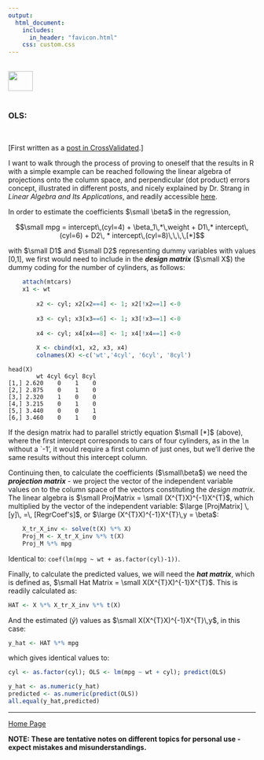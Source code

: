 ```yaml
---
output: 
  html_document:
    includes:
      in_header: "favicon.html" 
    css: custom.css
---
```


<br>
<a href="http://rinterested.github.io/statistics/index.html">
<img HEIGHT="40" WIDTH="50" src="https://cloud.githubusercontent.com/assets/9312897/10556783/a27a26fa-745c-11e5-9b1a-2d5bd737387a.PNG"></a>
<br><br>


### OLS:
<br>

[First written as a [post in CrossValidated](http://stats.stackexchange.com/a/154486/67822).]
<br>

I want to walk through the process of proving to oneself that the results in R with a simple example can be reached following the linear algebra of projections onto the column space, and perpendicular (dot product) errors concept, illustrated in different posts, and nicely explained by Dr. Strang in *Linear Algebra and Its Applications*, and readily accessible [here][1].

In order to estimate the coefficients $\small \beta$ in the regression,

 $$\small mpg = intercept\,(cyl=4) + \beta_1\,*\,weight + D1\,* intercept\,(cyl=6) + D2\, * intercept\,(cyl=8)\,\,\,\,[*]$$

with $\small D1$ and $\small D2$ representing dummy variables with values [0,1],
we first would need to include in the ***design matrix*** ($\small X$) the dummy coding for the number of cylinders, as follows:

```r
    attach(mtcars)    
    x1 <- wt
        
        x2 <- cyl; x2[x2==4] <- 1; x2[!x2==1] <-0
        
        x3 <- cyl; x3[x3==6] <- 1; x3[!x3==1] <-0
        
        x4 <- cyl; x4[x4==8] <- 1; x4[!x4==1] <-0
        
        X <- cbind(x1, x2, x3, x4)
        colnames(X) <-c('wt','4cyl', '6cyl', '8cyl')
```

    head(X)
            wt 4cyl 6cyl 8cyl
    [1,] 2.620    0    1    0
    [2,] 2.875    0    1    0
    [3,] 2.320    1    0    0
    [4,] 3.215    0    1    0
    [5,] 3.440    0    0    1
    [6,] 3.460    0    1    0


If the design matrix had to parallel strictly equation $\small [*]$ (above), where the first intercept corresponds to cars of four cylinders, as in the `lm` without a `-1', it would require a first column of just ones, but we'll derive the same results without this intercept column.

Continuing then, to calculate the coefficients ($\small\beta$) we need the ***projection matrix*** - we project the vector of the independent variable values on to the column space of the vectors constituting the *design matrix*. The linear algebra is $\small ProjMatrix = \small (X^{T}X)^{-1}X^{T}$, which multiplied by the vector of the independent variable: $\large [ProjMatrix] \,[y]\, =\, [RegrCoef's]$, or $\large (X^{T}X)^{-1}X^{T}\,y = \beta$:

```r
    X_tr_X_inv <- solve(t(X) %*% X)    
    Proj_M <- X_tr_X_inv %*% t(X)
    Proj_M %*% mpg
```
 

Identical to: `coef(lm(mpg ~ wt + as.factor(cyl)-1))`.

Finally, to calculate the predicted values, we will need the ***hat matrix***, which is defined as, $\small Hat Matrix = \small X(X^{T}X)^{-1}X^{T}$. This is readily calculated as:

```r
HAT <- X %*% X_tr_X_inv %*% t(X)
```

And the estimated ($\hat{y}$) values as $\small X(X^{T}X)^{-1}X^{T}\,y$, in this case: 

```r
y_hat <- HAT %*% mpg
```

which gives identical values to:

```r
cyl <- as.factor(cyl); OLS <- lm(mpg ~ wt + cyl); predict(OLS)
```


```r
y_hat <- as.numeric(y_hat)
predicted <- as.numeric(predict(OLS))
all.equal(y_hat,predicted)
```


  [1]: https://youtu.be/osh80YCg_GM


---
<a href="http://rinterested.github.io/statistics/index.html">Home Page</a>

**NOTE: These are tentative notes on different topics for personal use - expect mistakes and misunderstandings.**

